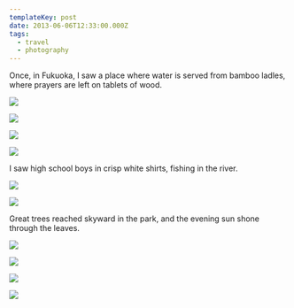 ```yaml
---
templateKey: post
date: 2013-06-06T12:33:00.000Z
tags:
  - travel
  - photography
---
```

Once, in Fukuoka, I saw a place where water is served from bamboo ladles, where prayers are left on tablets of wood.

![](../../static/assets/20130606-IMG_7733.jpg)

![](../../static/assets/20130606-IMG_7715.jpg)

![](../../static/assets/20130606-IMG_7727.jpg)

![](../../static/assets/20130606-IMG_7719.jpg)

I saw high school boys in crisp white shirts, fishing in the river.

![](../../static/assets/20130606-IMG_7803.jpg)

![](../../static/assets/20130606-IMG_7828.jpg)

Great trees reached skyward in the park, and the evening sun shone through the leaves.

![](../../static/assets/20130606-IMG_7848.jpg)

![](../../static/assets/20130606-IMG_7880.jpg)

![](../../static/assets/20130606-IMG_7875.jpg)

![](../../static/assets/20130606-IMG_7882.jpg)
